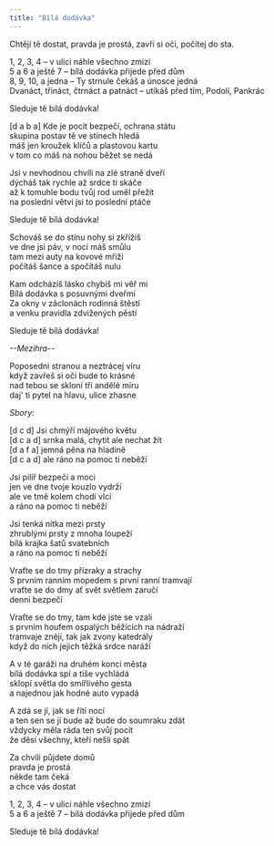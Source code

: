 ```yaml
---
title: "Bílá dodávka"
---
```


Chtějí tě dostat, pravda je prostá, zavři si oči, počítej do sta.

1, 2, 3, 4 – v ulici náhle všechno zmizí\
5 a 6 a ještě 7 – bílá dodávka přijede před dům\
8, 9, 10, a jedna – Ty strnule čekáš a únosce jedná\
Dvanáct, třináct, čtrnáct a patnáct – utíkáš před tím, Podolí, Pankrác

Sleduje tě bílá dodávka!

[d a b a]
Kde je pocit bezpečí, ochrana státu\
skupina postav tě ve stínech hledá\
máš jen kroužek klíčů a plastovou kartu\
v tom co máš na nohou běžet se nedá

Jsi v nevhodnou chvíli na zlé straně dveří\
dýcháš tak rychle až srdce ti skáče\
až k tomuhle bodu tvůj rod uměl přežít\
na poslední větvi jsi to poslední ptáče

Sleduje tě bílá dodávka!

Schováš se do stínu nohy si zkřížíš\
ve dne jsi páv, v noci máš smůlu\
tam mezi auty na kovové mříži\
počítáš šance a spočítáš nulu

Kam odcházíš lásko chybíš mi věř mi\
Bílá dodávka s posuvnými dveřmi\
Za okny v záclonách rodinná štěstí\
a venku pravidla zdvižených pěstí

Sleduje tě bílá dodávka!

_--Mezihra--_

Poposedni stranou a neztrácej víru\
když zavřeš si oči bude to krásné\
nad tebou se skloní tři andělé míru\
daj' ti pytel na hlavu, ulice zhasne

_Sbory:_

[d c d] Jsi chmýří májového květu\
[d c a d] srnka malá, chytit ale nechat žít\
[d a f a] jemná pěna na hladině\
[d c a d] ale ráno na pomoc ti neběží

Jsi pilíř bezpečí a moci\
jen ve dne tvoje kouzlo vydrží\
ale ve tmě kolem chodí vlci\
a ráno na pomoc ti neběží

Jsi tenká nitka mezi prsty\
zhrublými prsty z mnoha loupeží\
bílá krajka šatů svatebních\
a ráno na pomoc ti neběží

Vraťte se do tmy přízraky a strachy\
S prvním ranním mopedem s první ranní tramvají\
vraťte se do dmy ať svět světlem zaručí\
denní bezpečí

Vraťte se do tmy, tam kde jste se vzali\
s prvním houfem ospalých běžících na nádraží\
tramvaje znějí, tak jak zvony katedrály\
když do nich jejich těžká srdce naráží

A v té garáži na druhém konci města\
bílá dodávka spí a tiše vychládá\
sklopí světla do smířlivého gesta\
a najednou jak hodné auto vypadá

A zdá se jí, jak se řítí nocí\
a ten sen se jí bude až bude do soumraku zdát\
vždycky měla ráda ten svůj pocit\
že děsí všechny, kteří nešli spát

Za chvíli půjdete domů\
pravda je prostá\
někde tam čeká\
a chce vás dostat

1, 2, 3, 4 – v ulici náhle všechno zmizí\
5 a 6 a ještě 7 – bílá dodávka přijede před dům

Sleduje tě bílá dodávka!
